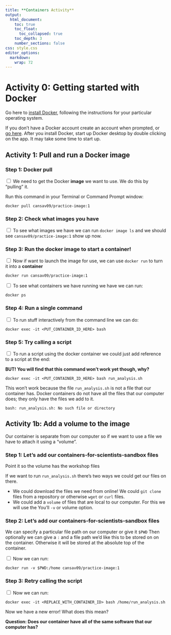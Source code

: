 ```yaml
---
title: **Containers Activity**
output:
  html_document:
    toc: true
    toc_float:
      toc_collapsed: true
    toc_depth: 3
    number_sections: false
css: style.css
editor_options:
  markdown:
    wrap: 72
---
```

# Activity 0: Getting started with Docker

Go here to [install Docker](https://www.docker.com/get-started), following the instructions for your particular operating system.

If you don't have a Docker account create an account when prompted, or [go here](https://hub.docker.com/).
After you install Docker, start up Docker desktop by double clicking on the app. It may take some time to start up.

## Activity 1: Pull and run a Docker image

### Step 1: Docker pull

<input type="checkbox"> We need to get the Docker **image** we want to use. We do this by "pulling" it.

Run this command in your Terminal or Command Prompt window:

```
docker pull cansav09/practice-image:1
```

### Step 2: Check what images you have

<input type="checkbox"> To see what images we have we can run `docker image ls` and we should see `cansav09/practice-image:1` show up now.

### Step 3: Run the docker image to start a container!

<input type="checkbox"> Now if want to launch the image for use, we can use `docker run` to turn it into a **container**

```
docker run cansav09/practice-image:1
```

<input type="checkbox"> To see what containers we have running we have we can run:

```
docker ps
```

### Step 4: Run a single command

<input type="checkbox"> To run stuff interactively from the command line we can do:

```
docker exec -it <PUT_CONTAINER_ID_HERE> bash
```

### Step 5: Try calling a script

<input type="checkbox"> To run a script using the docker container we could just add reference to a script at the end:

**BUT! You will find that this command won't work yet though, why?**

```
docker exec -it <PUT_CONTAINER_ID_HERE> bash run_analysis.sh
```

This won't work because the file `run_analysis.sh` is not a file that our container has. Docker containers do not have all the files that our computer does; they only have the files we add to it.

```
bash: run_analysis.sh: No such file or directory
```

## Activity 1b: Add a volume to the image

Our container is separate from our computer so if we want to use a file we have to attach it using a "volume".

### Step 1: Let’s add our containers-for-scientists-sandbox files

Point it so the volume has the workshop files

If we want to run `run_analysis.sh` there's two ways we could get our files on there.

- We could download the files we need from online! We could `git clone` files from a repository or otherwise `wget` or `curl` files.
- We could add a `volume` of files that are local to our computer. For this we will use the You'll `-v` or volume option.

### Step 2: Let’s add our containers-for-scientists-sandbox files

We can specify a particular file path on our computer or give it `$PWD` Then optionally we can give a `:` and a file path we'd like this to be stored on on the container. Otherwise it will be stored at the absolute top of the container.

<input type="checkbox"> Now we can run:
```
docker run -v $PWD:/home cansav09/practice-image:1
```

### Step 3: Retry calling the script

<input type="checkbox"> Now we can run:
```
docker exec -it <REPLACE_WITH_CONTAINER_ID> bash /home/run_analysis.sh
```

Now we have a new error! What does this mean?

**Question: Does our container have all of the same software that our computer has?**
